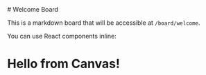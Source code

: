 
<Canvas>
# Welcome Board

This is a markdown board that will be accessible at `/board/welcome`.

You can use React components inline:

<h1>Hello from Canvas!</h1>
</Canvas>